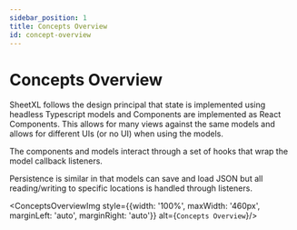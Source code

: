 ```yaml
---
sidebar_position: 1
title: Concepts Overview
id: concept-overview
---
```


# Concepts Overview

SheetXL follows the design principal that state is implemented using headless Typescript models and Components are implemented
as React Components. This allows for many views against the same models and allows for different UIs (or no UI) when using
the models.

The components and models interact through a set of hooks that wrap the model callback listeners.

Persistence is similar in that models can save and load JSON but all reading/writing to specific locations is handled through listeners.

<ConceptsOverviewImg style={{width: '100%', maxWidth: '460px', marginLeft: 'auto', marginRight: 'auto'}} alt={`Concepts Overview`}/>
